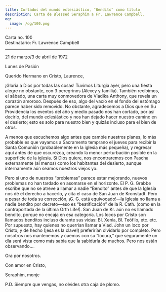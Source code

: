 ```yaml
---
title: Cortados del mundo eclesiástico, “Bendito” como título
description: Carta de Blessed Seraphim a Fr. Lawrence Campbell.
og:
  image: /og/100.png
---
```


<div style={{textAlign:'right', fontFamily:'monospace'}}>Carta no. 100</div>
<div style={{textAlign:'left', fontFamily:'monospace'}}>Destinatario: Fr. Lawrence Campbell</div>

---

21 de marzo/3 de abril de 1972

Lunes de Pasión

Querido Hermano en Cristo, Laurence,

¡Gloria a Dios por todas las cosas! Tuvimos Liturgia ayer, pero una fiesta alegre no obstante, con 3 peregrinos (Alexey y familia). También recibimos, el sábado, una carta muy conmovedora de Vladika Anthony, que revela un corazón amoroso. Después de eso, algo del vacío en el fondo del estómago parece haber sido removido. No obstante, agradecemos a Dios que en Su Providencia los eventos del año y medio pasado nos han cortado, por así decirlo, del mundo eclesiástico y nos han dejado hacer nuestro camino en el desierto; esto es solo para nuestro bien y quizás incluso para el bien de otros.

A menos que escuchemos algo antes que cambie nuestros planes, lo más probable es que vayamos a Sacramento temprano el jueves para recibir la Santa Comunión (probablemente en la iglesia más pequeña), y regresar aquí antes de que oscurezca, creando la menor perturbación posible en la superficie de la iglesia. Si Dios quiere, nos encontraremos con Pascha externamente (al menos) como los habitantes del desierto, aunque internamente aún seamos nuestros viejos yo.

Pero si uno de nuestros “problemas” parece estar mejorando, nuevos problemas no han tardado en asomarse en el horizonte. El P. G. Grabbe escribe que no se atreve a llamar a nadie “Bendito” antes de que la Iglesia nos dé el derecho a hacerlo, y cita el caso de San Juan de Kronstadt. Pero a pesar de toda su corrección, ¡G. G. está equivocado!—la Iglesia no llama a nadie bendito por decreto—eso es “beatificación” de la R. Cath. (como en la contraportada de la última Orth Life!). San Juan de Kr. aún no es llamado bendito, porque no encaja en esa categoría. Los locos por Cristo son llamados benditos incluso durante sus vidas: Bl. Xenia, Bl. Teófilo, etc. etc. Por supuesto, hay quienes no querrían llamar a Vlad. John un loco por Cristo, y de hecho (¡esa es la clave!) preferirían olvidarlo por completo. Pero nosotros nos mantenemos y caemos con su “locura,” que seguramente un día será vista como más sabia que la sabiduría de muchos. Pero nos están observando….

Ora por nosotros.

Con amor en Cristo,

Seraphim, monje

P.D. Siempre que vengas, no olvides otra caja de plomo.
